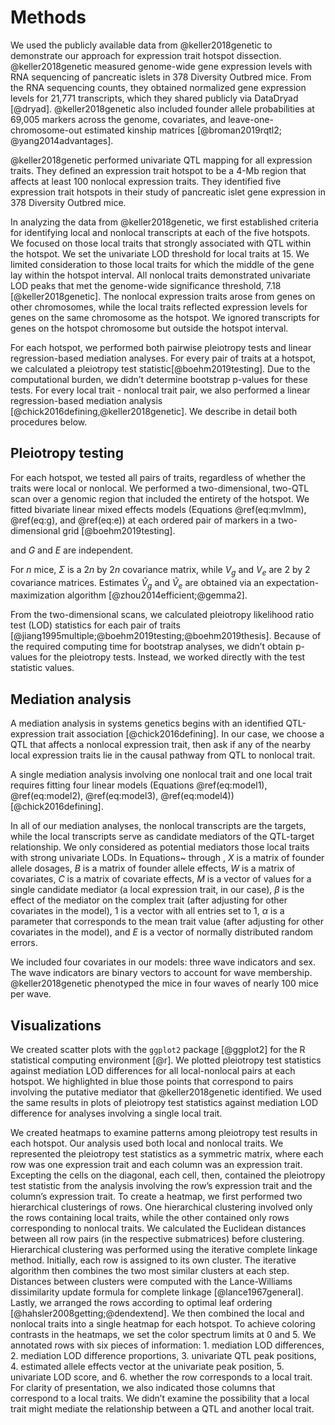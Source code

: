 # Methods

We used the publicly available data from @keller2018genetic to demonstrate our approach for 
expression trait hotspot dissection. @keller2018genetic measured genome-wide gene expression 
levels with RNA sequencing of pancreatic islets in 378 
Diversity Outbred mice. From the RNA sequencing counts, they obtained normalized gene 
expression levels for 21,771 transcripts, which they shared publicly via DataDryad [@dryad]. 
@keller2018genetic also included founder allele probabilities at 69,005 markers across the 
genome, covariates, and leave-one-chromosome-out estimated kinship matrices [@broman2019rqtl2; @yang2014advantages].

@keller2018genetic performed univariate QTL mapping for all expression traits. They
defined an expression trait hotspot to be a 4-Mb region that affects at least 100 nonlocal 
expression traits.
They identified five expression trait hotspots in their
study of pancreatic islet gene expression in 378 Diversity Outbred mice. 

In analyzing the data from @keller2018genetic, we first established criteria for identifying local and nonlocal transcripts at each of the five hotspots. We focused on those local 
traits that strongly associated with QTL within the hotspot. We set the univariate LOD threshold for 
local traits at 15. We limited consideration to those local traits for which the middle of the gene lay 
within the hotspot interval. 
All nonlocal traits demonstrated univariate LOD peaks that met
the genome-wide significance threshold, 7.18 [@keller2018genetic]. The nonlocal expression traits arose 
from genes
on other chromosomes, while the local traits reflected expression levels for
genes on the same chromosome as the hotspot. We ignored transcripts for genes on the hotspot chromosome 
but outside the hotspot interval. 

For each hotspot, we performed both pairwise pleiotropy tests and linear regression-based 
mediation analyses. For every pair of traits at a hotspot, we calculated a pleiotropy test 
statistic[@boehm2019testing]. Due to the computational burden, we didn't determine bootstrap p-values for these 
tests. For every local trait - nonlocal trait pair, we also performed a linear 
regression-based mediation analysis [@chick2016defining,@keller2018genetic]. We describe in detail both procedures below.

## Pleiotropy testing



\begin{equation}
vec(Y) = X vec(B) + vec(G) + vec(E)
(\#eq:mvlmm)
\end{equation}

For each hotspot, we tested all pairs of traits, regardless of whether the traits were local or nonlocal. 
We performed a
two-dimensional, two-QTL scan over a genomic region that included the entirety of the
hotspot. We fitted bivariate linear mixed effects models (Equations \@ref(eq:mvlmm), \@ref(eq:g), and \@ref(eq:e)) at each ordered pair of markers in a two-dimensional grid [@boehm2019testing].




\begin{equation}
G \sim MN_{n x 2}(0, K, V_g)
(\#eq:g)
\end{equation}

\begin{equation}
E \sim MN_{n x 2}(0, I_n, V_e)
(\#eq:e)
\end{equation}

and $G$ and $E$ are independent.

\begin{equation}
\hat B = (X^T\hat \Sigma^{-1}X)^{-1}X^T\hat\Sigma^{-1}Y
(\#eq:Bhat)
\end{equation}

\begin{equation}
\hat \Sigma = \hat V_g \otimes \hat K + \hat V_e \otimes I_n
(\#eq:Sigmahat)
\end{equation}

\begin{equation}
l_{10}(\hat B, \hat \Sigma) = - \frac{1}{2}\log_{10}\left((Y - X\hat B)^T\hat \Sigma^{-1}(Y - X\hat B)\right) - n\log_{10}(2\pi) - \log_{10}|\hat \Sigma|
(\#eq:loglik)
\end{equation}


For $n$ mice, $\Sigma$ is a $2n$ by $2n$ covariance matrix, while $V_g$ and $V_e$ are $2$ by $2$ covariance matrices. Estimates $\hat V_g$ and $\hat V_e$ are obtained via an expectation-maximization algorithm [@zhou2014efficient;@gemma2].


From the two-dimensional scans, we calculated pleiotropy likelihood ratio test (LOD) statistics for each
pair of traits [@jiang1995multiple;@boehm2019testing;@boehm2019thesis]. Because of the required
computing time for bootstrap analyses, we didn't obtain p-values for the pleiotropy tests. Instead,
we worked directly with the test statistic values.



\begin{equation}
LOD = \log_{10} \left(\frac{\max_{\lambda_1, \lambda_2}L(B, \Sigma, \lambda_1, \lambda_2)}{\max_{\lambda}L(B, \Sigma, \lambda, \lambda)} \right)
(\#eq:lod)
\end{equation}




## Mediation analysis

A mediation analysis in systems genetics begins with an identified QTL-expression trait 
association [@chick2016defining]. In our case, we choose a QTL that affects a nonlocal expression trait, then ask if any of 
the nearby local expression traits lie in the causal pathway from QTL to nonlocal trait. 

A single mediation analysis involving one nonlocal trait and one local trait requires fitting four linear models (Equations \@ref(eq:model1), \@ref(eq:model2), \@ref(eq:model3), \@ref(eq:model4)) [@chick2016defining].

\begin{equation}
Y = \alpha 1 + WC + E
(\#eq:model1)
\end{equation}

\begin{equation}
Y = XB + WC + E
(\#eq:model2)
\end{equation}

\begin{equation}
Y = \alpha 1 + WC + M\beta + E
(\#eq:model3)
\end{equation}

\begin{equation}
Y = XB + WC + M\beta + E
(\#eq:model4)
\end{equation}

In all of our mediation analyses, the nonlocal transcripts are the targets, while the local
transcripts serve as candidate mediators of the QTL-target relationship. 
We only considered as potential mediators those local traits with strong univariate LODs.
In Equations~\ref{eq:model1} through \ref{eq:model4}, $X$ is a matrix of founder allele dosages,
$B$ is a matrix
of founder allele effects, $W$ is a matrix of covariates, $C$ is a matrix of covariate
effects, $M$ is a vector of values for a single candidate mediator (a local expression trait, in our case), $\beta$ is the effect
of the mediator on the complex trait (after adjusting for other covariates in the model), 1 is a vector with all entries set to 1, $\alpha$
is a parameter that corresponds to the mean trait value (after adjusting for other covariates in the model), and $E$ is a vector of normally distributed random errors. 

We included four covariates in our models: three wave indicators and sex. The wave indicators are binary vectors to account for wave membership. @keller2018genetic phenotyped the mice in four waves of nearly 100 mice per wave. 


## Visualizations

We created scatter plots with the `ggplot2` package [@ggplot2] for the R
statistical computing environment [@r]. We plotted pleiotropy test statistics against 
mediation LOD differences for all local-nonlocal pairs at each hotspot. We highlighted in blue 
those points that correspond to pairs involving the putative mediator that @keller2018genetic 
identified. We used the same results in plots of pleiotropy test statistics against mediation LOD difference for analyses involving a single local trait. 


We created heatmaps to examine patterns among pleiotropy test results in each hotspot. Our analysis used both 
local and nonlocal traits.
We represented the pleiotropy test statistics as a symmetric matrix, where each row was one expression
trait and each column was an expression trait. 
Excepting the cells on the diagonal, each cell, then, contained the pleiotropy test statistic
from the analysis involving the row's expression trait and the column's expression trait.
To create a heatmap, we first performed two hierarchical clusterings of rows. 
One hierarchical clustering involved only the rows containing local traits, while the other contained only 
rows corresponding to nonlocal traits.
We calculated the Euclidean distances between all row pairs (in the respective 
submatrices) before clustering. Hierarchical clustering was performed using the iterative complete 
linkage method. Initially, each row is assigned to its own cluster. The iterative 
algorithm then combines the two most similar clusters at each step. Distances between 
clusters were computed with the Lance-Williams dissimilarity update formula for complete 
linkage [@lance1967general]. Lastly, we arranged the rows according to optimal leaf ordering [@hahsler2008getting;@dendextend]. 
We then combined the
local and nonlocal traits into a single heatmap for each hotspot. 
To achieve coloring contrasts in the heatmaps, we
set the color spectrum limits at 0 and 5. 
We annotated rows with six pieces of information: 1. mediation LOD differences, 2. mediation 
LOD difference proportions, 3. univariate QTL peak positions, 4. estimated allele effects 
vector at the univariate peak position, 5. univariate LOD score, and 6. whether the row 
corresponds to a local trait. For clarity of presentation, we also indicated those columns that  
correspond to a local traits. We didn't examine the possibility that a local trait might 
mediate the relationship between a QTL and another local trait.










